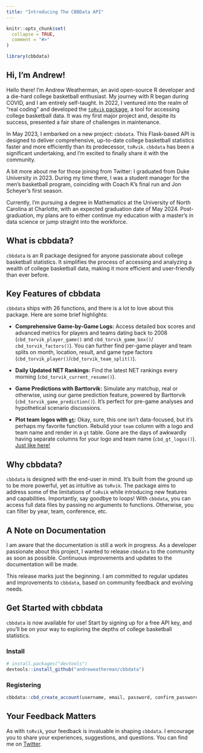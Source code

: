 ```yaml
---
title: "Introducing The CBBData API"
---
```


```r
knitr::opts_chunk$set(
  collapse = TRUE,
  comment = "#>"
)
```

```r
library(cbbdata)
```

## Hi, I'm Andrew!

Hello there! I’m Andrew Weatherman, an avid open-source R developer and a die-hard college basketball enthusiast. My journey with R began during COVID, and I am entirely self-taught. In 2022, I ventured into the realm of "real coding" and developed the [`toRvik` package](https://www.torvik.dev/), a tool for accessing college basketball data. It was my first major project and, despite its success, presented a fair share of challenges in maintenance.

In May 2023, I embarked on a new project: `cbbdata`. This Flask-based API is designed to deliver comprehensive, up-to-date college basketball statistics faster and more efficiently than its predecessor, `toRvik`. `cbbdata` has been a significant undertaking, and I'm excited to finally share it with the community.

A bit more about me for those joining from Twitter: I graduated from Duke University in 2023. During my time there, I was a student manager for the men's basketball program, coinciding with Coach K's final run and Jon Scheyer's first season.

Currently, I'm pursuing a degree in Mathematics at the University of North Carolina at Charlotte, with an expected graduation date of May 2024. Post-graduation, my plans are to either continue my education with a master’s in data science or jump straight into the workforce.

## What is cbbdata?

`cbbdata` is an R package designed for anyone passionate about college basketball statistics. It simplifies the process of accessing and analyzing a wealth of college basketball data, making it more efficient and user-friendly than ever before.

## Key Features of cbbdata

`cbbdata` ships with 26 functions, and there is a lot to love about this package. Here are some brief highlights:

- **Comprehensive Game-by-Game Logs:** Access detailed box scores and advanced metrics for players and teams dating back to 2008 (`cbd_torvik_player_game()` and `cbd_torvik_game_box()`/ `cbd_torvik_factors()`). You can further find per-game player and team splits on month, location, result, and game type factors (`cbd_torvik_player()`/`cbd_torvik_team_split()`).

- **Daily Updated NET Rankings:** Find the latest NET rankings every morning (`cbd_torvik_current_resume()`).

- **Game Predictions with Barttorvik:** Simulate any matchup, real or otherwise, using our game prediction feature, powered by Barttorvik (`cbd_torvik_game_prediction()`). It’s perfect for pre-game analyses and hypothetical scenario discussions.

- **Plot team logos with [`gt`](gt.rstudio.com):** Okay, sure, this one isn't data-focused, but it's perhaps my favorite function. Rebuild your `team` column with a logo and team name and render in a `gt` table. Gone are the days of awkwardly having separate columns for your logo and team name (`cbd_gt_logos()`). [Just like here!](https://x.com/andreweatherman/status/1730678741846704451?s=20)

## Why cbbdata?

`cbbdata` is designed with the end-user in mind. It's built from the ground up to be more powerful, yet as intuitive as `toRvik`. The package aims to address some of the limitations of `toRvik` while introducing new features and capabilities. Importantly, say goodbye to loops! With `cbbdata`, you can access full data files by passing no arguments to functions. Otherwise, you can filter by year, team, conference, etc.

## A Note on Documentation

I am aware that the documentation is still a work in progress. As a developer passionate about this project, I wanted to release `cbbdata` to the community as soon as possible. Continuous improvements and updates to the documentation will be made.

This release marks just the beginning. I am committed to regular updates and improvements to `cbbdata`, based on community feedback and evolving needs.

## Get Started with cbbdata

`cbbdata` is now available for use! Start by signing up for a free API key, and you’ll be on your way to exploring the depths of college basketball statistics.

### Install

```r
# install.packages("devtools")
devtools::install_github("andreweatherman/cbbdata")
```

### Registering

```r
cbbdata::cbd_create_account(username, email, password, confirm_password)
```


## Your Feedback Matters

As with `toRvik`, your feedback is invaluable in shaping `cbbdata`. I encourage you to share your experiences, suggestions, and questions. You can find me on [Twitter](https://twitter.com/andreweatherman).

